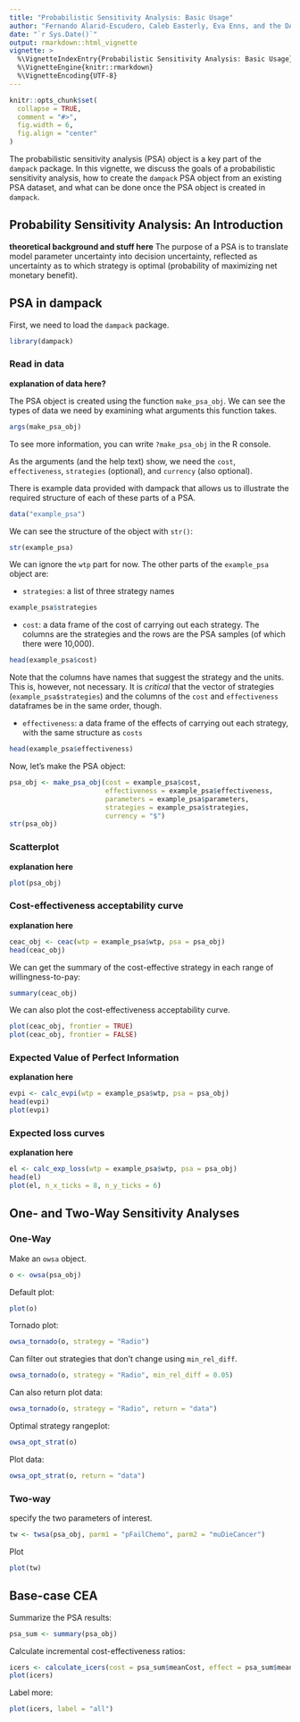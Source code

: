 ```yaml
---
title: "Probabilistic Sensitivity Analysis: Basic Usage"
author: "Fernando Alarid-Escudero, Caleb Easterly, Eva Enns, and the DARTH Team"
date: "`r Sys.Date()`"
output: rmarkdown::html_vignette
vignette: >
  %\VignetteIndexEntry{Probabilistic Sensitivity Analysis: Basic Usage}
  %\VignetteEngine{knitr::rmarkdown}
  %\VignetteEncoding{UTF-8}
---
```


```r
knitr::opts_chunk$set(
  collapse = TRUE,
  comment = "#>",
  fig.width = 6,
  fig.align = "center"
)
```

The probabilistic sensitivity analysis (PSA) object is a key part of the `dampack` package. In this vignette, we discuss the goals of a probabilistic sensitivity analysis, how to create the `dampack` PSA object from an existing PSA dataset, and what can be done once the PSA object is created in `dampack`.

## Probability Sensitivity Analysis: An Introduction

**theoretical background and stuff here**
The purpose of a PSA is to translate model parameter uncertainty into decision uncertainty, reflected as uncertainty as to which strategy is optimal (probability of maximizing net monetary benefit).

## PSA in dampack

First, we need to load the `dampack` package.
```r
library(dampack)
```

### Read in data

**explanation of data here?**

The PSA object is created using the function `make_psa_obj`. We can see the types of data we need by examining what arguments this function takes.

```r
args(make_psa_obj)
```

To see more information, you can write `?make_psa_obj` in the R console. 

As the arguments (and the help text) show, we need the `cost`, `effectiveness`, `strategies` (optional), and `currency` (also optional). 

There is example data provided with dampack that allows us to illustrate the required structure of each of these parts of a PSA.

```r
data("example_psa")
```

We can see the structure of the object with `str()`:
```r
str(example_psa)
```

We can ignore the `wtp` part for now. The other parts of the `example_psa` object are:

- `strategies`: a list of three strategy names
```r
example_psa$strategies
```

- `cost`: a data frame of the cost of carrying out each strategy. The columns are the strategies and the
rows are the PSA samples (of which there were 10,000).
```r
head(example_psa$cost)
```

Note that the columns have names that suggest the strategy and the units. This is, however, not necessary. It is *critical* that the vector of strategies (`example_psa$strategies`) and the columns of the `cost` and `effectiveness` dataframes be in the same order, though.

- `effectiveness`: a data frame of the effects of carrying out each strategy, with the same structure as `costs`
```r
head(example_psa$effectiveness)
```

Now, let's make the PSA object:

```r
psa_obj <- make_psa_obj(cost = example_psa$cost,
                        effectiveness = example_psa$effectiveness,
                        parameters = example_psa$parameters,
                        strategies = example_psa$strategies,
                        currency = "$")
str(psa_obj)
```

### Scatterplot

**explanation here**

```r
plot(psa_obj)
```

### Cost-effectiveness acceptability curve

**explanation here**

```r
ceac_obj <- ceac(wtp = example_psa$wtp, psa = psa_obj)
head(ceac_obj)
```

We can get the summary of the cost-effective strategy in each range of willingness-to-pay:

```r
summary(ceac_obj)
```

We can also plot the cost-effectiveness acceptability curve.

```r
plot(ceac_obj, frontier = TRUE)
plot(ceac_obj, frontier = FALSE)
```


### Expected Value of Perfect Information

**explanation here**

```r
evpi <- calc_evpi(wtp = example_psa$wtp, psa = psa_obj)
head(evpi)
plot(evpi)
```

### Expected loss curves

**explanation here**

```r
el <- calc_exp_loss(wtp = example_psa$wtp, psa = psa_obj)
head(el)
plot(el, n_x_ticks = 8, n_y_ticks = 6)
```

## One- and Two-Way Sensitivity Analyses

### One-Way

Make an `owsa` object.

```r
o <- owsa(psa_obj)
```

Default plot:

```r
plot(o)
```

Tornado plot:

```r
owsa_tornado(o, strategy = "Radio")
```

Can filter out strategies that don't change using `min_rel_diff`.

```r
owsa_tornado(o, strategy = "Radio", min_rel_diff = 0.05)
```

Can also return plot data:

```r
owsa_tornado(o, strategy = "Radio", return = "data")
```

Optimal strategy rangeplot:

```r
owsa_opt_strat(o)
```

Plot data:

```r
owsa_opt_strat(o, return = "data")
```

### Two-way

specify the two parameters of interest.

```r
tw <- twsa(psa_obj, parm1 = "pFailChemo", parm2 = "muDieCancer")
```

Plot

```r
plot(tw)
```

## Base-case CEA

Summarize the PSA results:

```r
psa_sum <- summary(psa_obj)
```

Calculate incremental cost-effectiveness ratios:

```r
icers <- calculate_icers(cost = psa_sum$meanCost, effect = psa_sum$meanEffect, strategies = psa_sum$Strategy)
plot(icers)
```

Label more:

```r
plot(icers, label = "all")
```
